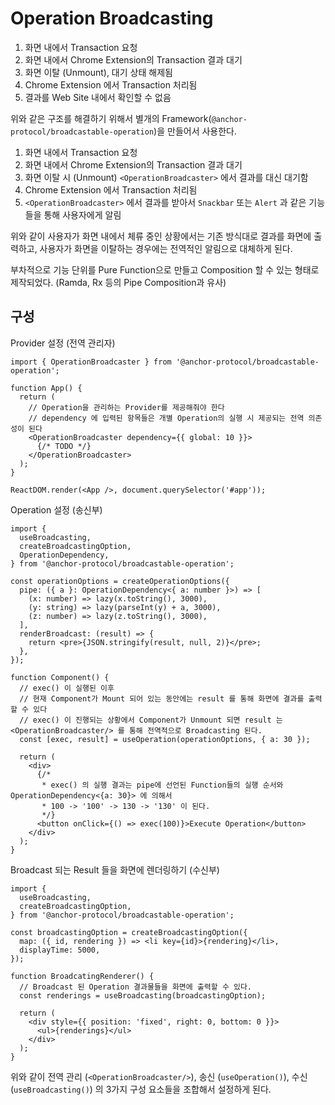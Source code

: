 
<Meta title="Report/Operation Broadcasting"/>

# Operation Broadcasting

1. 화면 내에서 Transaction 요청
2. 화면 내에서 Chrome Extension의 Transaction 결과 대기
3. 화면 이탈 (Unmount), 대기 상태 해제됨
4. Chrome Extension 에서 Transaction 처리됨
5. 결과를 Web Site 내에서 확인할 수 없음

위와 같은 구조를 해결하기 위해서 별개의 Framework(`@anchor-protocol/broadcastable-operation`)을 만들어서 사용한다.

1. 화면 내에서 Transaction 요청
2. 화면 내에서 Chrome Extension의 Transaction 결과 대기
3. 화면 이탈 시 (Unmount) `<OperationBroadcaster>` 에서 결과를 대신 대기함
4. Chrome Extension 에서 Transaction 처리됨
5. `<OperationBroadcaster>` 에서 결과를 받아서 `Snackbar` 또는 `Alert` 과 같은 기능들을 통해 사용자에게 알림

위와 같이 사용자가 화면 내에서 체류 중인 상황에서는 기존 방식대로 결과를 화면에 출력하고,
사용자가 화면을 이탈하는 경우에는 전역적인 알림으로 대체하게 된다.

부차적으로 기능 단위를 Pure Function으로 만들고 Composition 할 수 있는 형태로 제작되었다.
(Ramda, Rx 등의 Pipe Composition과 유사)

## 구성

Provider 설정 (전역 관리자)

```tsx
import { OperationBroadcaster } from '@anchor-protocol/broadcastable-operation';

function App() {
  return (
    // Operation을 관리하는 Provider를 제공해줘야 한다
    // dependency 에 입력된 항목들은 개별 Operation의 실행 시 제공되는 전역 의존성이 된다
    <OperationBroadcaster dependency={{ global: 10 }}>
      {/* TODO */}
    </OperationBroadcaster>
  );
}

ReactDOM.render(<App />, document.querySelector('#app'));
```

Operation 설정 (송신부)

```tsx
import {
  useBroadcasting,
  createBroadcastingOption,
  OperationDependency,
} from '@anchor-protocol/broadcastable-operation';

const operationOptions = createOperationOptions({
  pipe: ({ a }: OperationDependency<{ a: number }>) => [
    (x: number) => lazy(x.toString(), 3000),
    (y: string) => lazy(parseInt(y) + a, 3000),
    (z: number) => lazy(z.toString(), 3000),
  ],
  renderBroadcast: (result) => {
    return <pre>{JSON.stringify(result, null, 2)}</pre>;
  },
});

function Component() {
  // exec() 이 실행된 이후
  // 현재 Component가 Mount 되어 있는 동안에는 result 를 통해 화면에 결과를 출력할 수 있다
  // exec() 이 진행되는 상황에서 Component가 Unmount 되면 result 는 <OperationBroadcaster/> 를 통해 전역적으로 Broadcasting 된다.
  const [exec, result] = useOperation(operationOptions, { a: 30 });

  return (
    <div>
      {/*
       * exec() 의 실행 결과는 pipe에 선언된 Function들의 실행 순서와 OperationDependency<{a: 30}> 에 의해서
       * 100 -> '100' -> 130 -> '130' 이 된다.
       */}
      <button onClick={() => exec(100)}>Execute Operation</button>
    </div>
  );
}
```

Broadcast 되는 Result 들을 화면에 렌더링하기 (수신부)

```tsx
import {
  useBroadcasting,
  createBroadcastingOption,
} from '@anchor-protocol/broadcastable-operation';

const broadcastingOption = createBroadcastingOption({
  map: ({ id, rendering }) => <li key={id}>{rendering}</li>,
  displayTime: 5000,
});

function BroadcatingRenderer() {
  // Broadcast 된 Operation 결과물들을 화면에 출력할 수 있다.
  const renderings = useBroadcasting(broadcastingOption);

  return (
    <div style={{ position: 'fixed', right: 0, bottom: 0 }}>
      <ul>{renderings}</ul>
    </div>
  );
}
```

위와 같이 전역 관리 (`<OperationBroadcaster/>`), 송신 (`useOperation()`), 수신 (`useBroadcasting()`) 의 3가지 구성 요소들을 조합해서 설정하게 된다.
